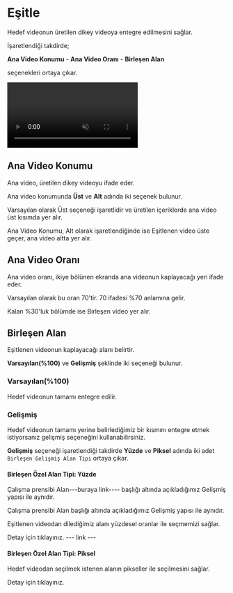 # Eşitle

Hedef videonun üretilen dikey videoya entegre edilmesini sağlar.

İşaretlendiği takdirde;

**Ana Video Konumu** - **Ana Video Oranı** - **Birleşen Alan**

seçenekleri ortaya çıkar.


<video autoPlay muted loop controls>
  <source src="/esitle.mp4" type="video/mp4" />
  Your browser does not support the video tag.
</video>



## Ana Video Konumu

Ana video, üretilen dikey videoyu ifade eder.

Ana video konumunda **Üst** ve **Alt** adında iki seçenek bulunur.

Varsayılan olarak Üst seçeneği işaretlidir ve üretilen içeriklerde ana video üst kısımda yer alır.

Ana Video Konumu, Alt olarak işaretlendiğinde ise Eşitlenen video üste geçer, ana video altta yer alır.


## Ana Video Oranı

Ana video oranı, ikiye bölünen ekranda ana videonun kaplayacağı yeri ifade eder.

Varsayılan olarak bu oran 70'tir. 70 ifadesi %70 anlamına gelir.

Kalan %30'luk bölümde ise Birleşen video yer alır.


## Birleşen Alan

Eşitlenen videonun kaplayacağı alanı belirtir.

**Varsayılan(%100)** ve **Gelişmiş** şeklinde iki seçeneği bulunur.


### Varsayılan(%100)

Hedef videonun tamamı entegre edilir.


### Gelişmiş

Hedef videonun tamamı yerine belirlediğimiz bir kısmını entegre etmek istiyorsanız gelişmiş seçeneğini kullanabilirsiniz.

**Gelişmiş** seçeneği işaretlendiği takdirde **Yüzde** ve **Piksel** adında iki adet ```Birleşen Gelişmiş Alan Tipi``` ortaya çıkar.


#### Birleşen Özel Alan Tipi: Yüzde

Çalışma prensibi Alan---buraya link---- başlığı altında açıkladığımız Gelişmiş yapısı ile aynıdır.

Çalışma prensibi Alan başlığı altında açıkladığımız Gelişmiş yapısı ile aynıdır.

Eşitlenen videodan dilediğimiz alanı yüzdesel oranlar ile seçmemizi sağlar.

Detay için tıklayınız. --- link ---





#### Birleşen Özel Alan Tipi: Piksel

Hedef videodan seçilmek istenen alanın pikseller ile seçilmesini sağlar.

Detay için tıklayınız. 

